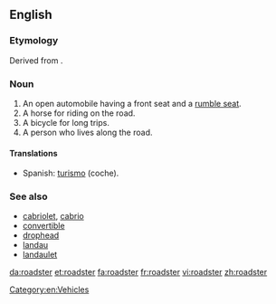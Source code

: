 ==English==

===Etymology===
Derived from {{suffix|road|ster}}.

===Noun===
{{en-noun}}

# An open automobile having a front seat and a [[rumble seat]].
# A horse for riding on the road.
# A bicycle for long trips.
# A person who lives along the road.

====Translations====
{{trans-top|}}
* Spanish: [[turismo]] (coche).
{{trans-mid}}
{{trans-bottom}}

===See also===
* [[cabriolet]], [[cabrio]]
* [[convertible]]
* [[drophead]]
* [[landau]]
* [[landaulet]]

[[Category:en:Vehicles]]

[[da:roadster]]
[[et:roadster]]
[[fa:roadster]]
[[fr:roadster]]
[[vi:roadster]]
[[zh:roadster]]